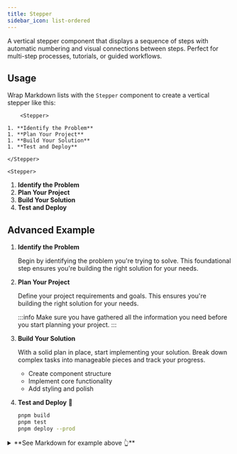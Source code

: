 ```yaml
---
title: Stepper
sidebar_icon: list-ordered
---
```


A vertical stepper component that displays a sequence of steps with automatic numbering and visual connections between steps. Perfect for multi-step processes, tutorials, or guided workflows.

## Usage

Wrap Markdown lists with the `Stepper` component to create a vertical stepper like this:

<div className="flex gap-4 sm:items-center sm:flex-row flex-col">
  <div className="flex-1">

<!-- prettier-ignore -->
```tsx
    <Stepper>

1. **Identify the Problem**
1. **Plan Your Project**
1. **Build Your Solution**
1. **Test and Deploy**

</Stepper>
```

  </div>
  <div className="flex-1">

    <Stepper>

1. **Identify the Problem**
1. **Plan Your Project**
1. **Build Your Solution**
1. **Test and Deploy**

</Stepper>
  </div>
</div>

## Advanced Example

<Stepper>

1. **Identify the Problem**

   Begin by identifying the problem you're trying to solve. This foundational step ensures you're building the right solution for your needs.

1. **Plan Your Project**

   Define your project requirements and goals. This ensures you're building the right solution for your needs.

   :::info
   Make sure you have gathered all the information you need before you start planning your project.
   :::

1. **Build Your Solution**

   With a solid plan in place, start implementing your solution. Break down complex tasks into manageable pieces and track your progress.

   - Create component structure
   - Implement core functionality
   - Add styling and polish

1. **Test and Deploy** 🚀

   ```sh
   pnpm build
   pnpm test
   pnpm deploy --prod
   ```

</Stepper>

<details>
  <summary>**See Markdown for example above 👆**</summary>

<SyntaxHighlight language="mdx" code={`
<Stepper>

1. **Identify the Problem**

   Begin by identifying the problem you're trying to solve. This foundational step ensures you're building the right solution for your needs.

1. **Plan Your Project**

   Define your project requirements and goals. This ensures you're building the right solution for your needs.

   :::info
   Make sure you have gathered all the information you need before you start planning your project.
   :::

1. **Build Your Solution**

   With a solid plan in place, start implementing your solution. Break down complex tasks into manageable pieces and track your progress.

   - Create component structure
   - Implement core functionality
   - Add styling and polish

1. **Test and Deploy** 🚀

   \`\`\`sh
   pnpm build
   pnpm test
   pnpm deploy --prod
   \`\`\`

</Stepper>
`.trim()} />

</details>
